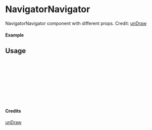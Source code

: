 
<Meta of={NavigatorNavigator} title="unDraw/NavigatorNavigator" />

# NavigatorNavigator

NavigatorNavigator component with different props.
Credit: [unDraw](https://undraw.co/illustrations)

#### Example

<Canvas of={NavigatorNavigator.Primary} />

## Usage

```ts
import { NavigatorNavigator } from "yadl-ui";

const Example = () => {
  return (
      <NavigatorNavigator />
  );
};

export default Example;
```

#### Credits
[unDraw](https://undraw.co/illustrations)
